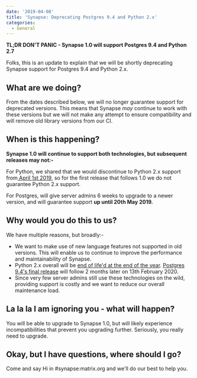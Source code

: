 ```yaml
---
date: '2019-04-08'
title: 'Synapse: Deprecating Postgres 9.4 and Python 2.x'
categories:
  - General
---
```


<strong>TL;DR DON'T PANIC - Synapse 1.0 will support Postgres 9.4 and Python 2.7</strong>

Folks, this is an update to explain that we will be shortly deprecating Synapse support for Postgres 9.4 and Python 2.x.
<h2>What are we doing?</h2>
From the dates described below, we will no longer guarantee support for deprecated versions. This means that Synapse <em>may </em>continue to work with these versions but we will not make any attempt to ensure compatibility and will remove old library versions from our CI.
<h2>When is this happening?</h2>
<strong>Synapse 1.0 will continue to support both technologies, but subsequent releases may not:-</strong>

For Python, we shared that we would discontinue to Python 2.x support from<a href="https://matrix.org/blog/2018/12/21/porting-synapse-to-python-3/"> April 1st 2019</a>, so for the first release that follows 1.0 we do not guarantee Python 2.x support.

For Postgres, will give server admins 6 weeks to upgrade to a newer version, and will guarantee support <strong>up until 20th May 2019.</strong>
<h2>Why would you do this to us?</h2>
We have multiple reasons, but broadly:-
<ul>
 	<li>We want to make use of new language features not supported in old versions. This will enable us to continue to improve the performance and maintainability of Synapse.</li>
 	<li>Python 2.x overall will be <a href="https://pythonclock.org/">end of life'd at the end of the year</a>. <a href="https://www.postgresql.org/support/versioning/">Postgres 9.4's final release</a> will follow 2 months later on 13th February 2020.</li>
 	<li>Since very few server admins still use these technologies on the wild, providing support is costly and we want to reduce our overall maintenance load.</li>
</ul>
<h2>La la la I am ignoring you - what will happen?</h2>
You will be able to upgrade to Synapse 1.0, but will likely experience incompatibilities that prevent you upgrading further. Seriously, you really need to upgrade.
<h2>Okay, but I have questions, where should I go?</h2>
Come and say Hi in #synapse:matrix.org and we'll do our best to help you.